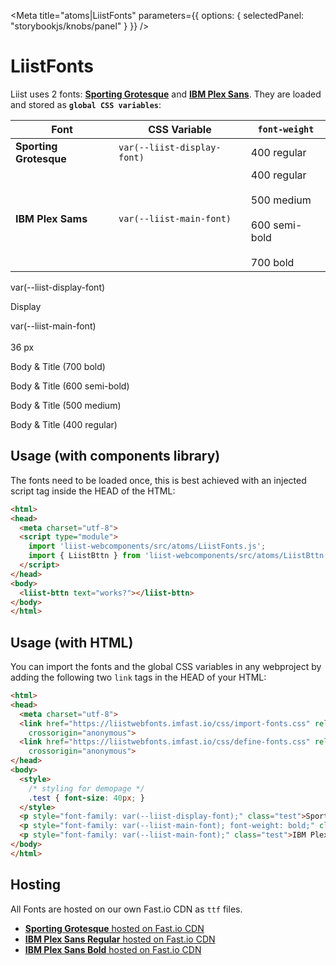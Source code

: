
<Meta
  title="atoms|LiistFonts"
  parameters={{
    options: { selectedPanel: "storybookjs/knobs/panel" }
  }}
/>

# LiistFonts

Liist uses 2 fonts: [**Sporting Grotesque**](https://velvetyne.fr/fonts/sporting-grotesque/) and [**IBM Plex Sans**](https://fonts.google.com/specimen/IBM+Plex+Sans?selection.family=IBM+Plex+Sans:wght@700#standard-styles). They are loaded and stored as **`global CSS variables`**:

| Font                   | CSS Variable                | `font-weight` |
| ---------------------- | --------------------------- | ------------- |
| **Sporting Grotesque** | `var(--liist-display-font)` | 400 regular |
| **IBM Plex Sams**      | `var(--liist-main-font)`    | 400 regular<br></br>500 medium<br></br>600 semi-bold<br></br>700 bold |

<Preview>
  <p style={{ fontFamily: "monospace", fontSize: "20px", margin: 0 }}>var(--liist-display-font)</p>
  <div>
    <p style={{ fontFamily: "var(--liist-display-font)", margin: 0, marginBottom: "12px", lineHeight: "36px", fontSize: "36px", fontWeight: "bold" }}>Display</p>
  </div>
</Preview>

<Preview>
  <p style={{ fontFamily: "monospace", fontSize: "20px" }}>var(--liist-main-font)<br></br>36 px</p>
  <div>
    <p style={{ fontFamily: "var(--liist-main-font)", margin: 0, marginBottom: "12px", lineHeight: "36px", fontSize: "36px", fontWeight: "700" }}>Body & Title (700 bold)</p>
    <p style={{ fontFamily: "var(--liist-main-font)", margin: 0, marginBottom: "12px", lineHeight: "36px", fontSize: "36px", fontWeight: "600" }}>Body & Title (600 semi-bold)</p>
    <p style={{ fontFamily: "var(--liist-main-font)", margin: 0, marginBottom: "12px", lineHeight: "36px", fontSize: "36px", fontWeight: "500" }}>Body & Title (500 medium)</p>
    <p style={{ fontFamily: "var(--liist-main-font)", margin: 0, marginBottom: "12px", lineHeight: "36px", fontSize: "36px", fontWeight: "400" }}>Body & Title (400 regular)</p>
  </div>
</Preview>

## Usage (with components library)
The fonts need to be loaded once, this is best achieved with an injected script tag inside the HEAD of the HTML:
```html
<html>
<head>
  <meta charset="utf-8">
  <script type="module">
    import 'liist-webcomponents/src/atoms/LiistFonts.js';
    import { LiistBttn } from 'liist-webcomponents/src/atoms/LiistBttn.js';
  </script>
</head>
<body>
  <liist-bttn text="works?"></liist-bttn>
</body>
</html>
```

## Usage (with HTML)
You can import the fonts and the global CSS variables in any webproject by adding the following two `link` tags in the HEAD of your HTML:
```html
<html>
<head>
  <meta charset="utf-8">
  <link href="https://liistwebfonts.imfast.io/css/import-fonts.css" rel="stylesheet" type="text/css"
    crossorigin="anonymous">
  <link href="https://liistwebfonts.imfast.io/css/define-fonts.css" rel="stylesheet" type="text/css"
    crossorigin="anonymous">
</head>
<body>
  <style>
    /* styling for demopage */
    .test { font-size: 40px; }
  </style>
  <p style="font-family: var(--liist-display-font);" class="test">Sporting Grotesque</p>
  <p style="font-family: var(--liist-main-font); font-weight: bold;" class="test">IBM Plex Sans (bold)</p>
  <p style="font-family: var(--liist-main-font);" class="test">IBM Plex Sans</p>
</body>
</html>
```

## Hosting
All Fonts are hosted on our own Fast.io CDN as `ttf` files.
- [**Sporting Grotesque** hosted on Fast.io CDN](https://liistwebfonts.imfast.io/SportingGrotesque-Bold.woff)
- [**IBM Plex Sans Regular** hosted on Fast.io CDN](https://liistwebfonts.imfast.io/IBMPlexSans-Regular.ttf)
- [**IBM Plex Sans Bold** hosted on Fast.io CDN](https://liistwebfonts.imfast.io/IBMPlexSans-Bold.ttf)

